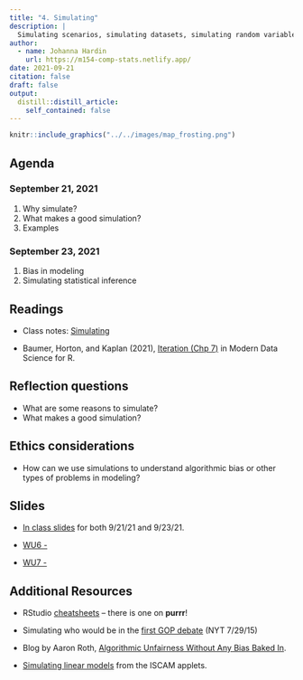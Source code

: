 ```yaml
---
title: "4. Simulating"
description: |
  Simulating scenarios, simulating datasets, simulating random variables.
author:
  - name: Johanna Hardin
    url: https://m154-comp-stats.netlify.app/  
date: 2021-09-21
citation: false
draft: false
output:
  distill::distill_article:
    self_contained: false
---
```



```r
knitr::include_graphics("../../images/map_frosting.png")
```



## Agenda <i class="fas fa-calendar-alt" target="_blank"></i>

### September 21, 2021

1. Why simulate?
2. What makes a good simulation?
3. Examples



### September 23, 2021

1. Bias in modeling
2. Simulating statistical inference

## Readings <i class="fas fa-book-open"></i> 

* Class notes: <a href = "http://st47s.com/Math154/Notes/sims.html" target= "_blank">Simulating</a>

* Baumer, Horton, and Kaplan (2021), <a href = "https://r4ds.had.co.nz/transform.html" target = "_blank">Iteration (Chp 7)</a> in Modern Data Science for R.


## Reflection questions <i class="fas fa-lightbulb"></i>

* What are some reasons to simulate?
* What makes a good simulation?

## Ethics considerations <i class="fas fa-balance-scale"></i> 

* How can we use simulations to understand algorithmic bias or other types of problems in modeling?

## Slides <i class="fas fa-desktop"></i> 


* <a href = "https://m154-comp-stats.netlify.app/slides/2021-09-21-simulating" target = "_blank">In class slides</a> for both 9/21/21 and 9/23/21.

* <a href = "https://m154-comp-stats.netlify.app/slides/Math154_WU6_.pdf" target = "_blank">WU6 - </a>

* <a href = "https://m154-comp-stats.netlify.app/slides/Math154_WU7_.pdf" target = "_blank">WU7 - </a>

## Additional Resources <i class="fas fa-laptop"></i> 


* RStudio <a href = "https://www.rstudio.com/resources/cheatsheets/" target = "_blank">cheatsheets</a> -- there is one on **purrr**!

* Simulating who would be in the [first GOP debate](http://www.nytimes.com/interactive/2015/07/21/upshot/election-2015-the-first-gop-debate-and-the-role-of-chance.html)  (NYT 7/29/15)

* Blog by Aaron Roth, [Algorithmic Unfairness Without Any Bias Baked In](http://aaronsadventures.blogspot.com/2019/01/discussion-of-unfairness-in-machine.html).  

* [Simulating linear models](http://www.rossmanchance.com/applets/2021/regshuffle/regshuffle.htm) from the ISCAM applets.





